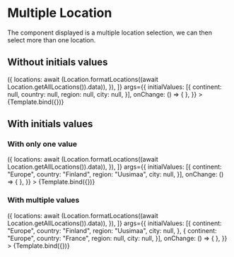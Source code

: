 

<Meta
  title="Mapping App/Basic/Location/Multiple Locations"
  component={MultiLocationPicker}
  decorators={[withChakra]}
/>


# Multiple Location

The component displayed is a multiple location selection, we can then select more than one location.

## Without initials values

<Canvas>
  <Story
    name="Without initials values"
    height="200px"
    inline={false}
    loaders={[
      async () => ({
        locations: await (Location.formatLocations((await Location.getAllLocations()).data)),
      }),
    ]}
    args={{
      initialValues: [{
        continent: null,
        country: null,
        region: null,
        city: null,
      }],
      onChange: () => {
      },
    }}
  >
    {Template.bind({})}
  </Story>
</Canvas>

<ArgsTable story="Without initials values" />

## With initials values

### With only one value

<Canvas>
  <Story
    name="With one initial values"
    height="200px"
    inline={false}
    loaders={[
      async () => ({
        locations: await (Location.formatLocations((await Location.getAllLocations()).data)),
      }),
    ]}
    args={{
      initialValues: [{
        continent: "Europe",
        country: "Finland",
        region: "Uusimaa",
        city: null,
      }],
      onChange: () => {
      },
    }}
  >
    {Template.bind({})}
  </Story>
</Canvas>

<ArgsTable story="With one initial values" />

### With multiple values

<Canvas>
  <Story
    name="With initials values"
    height="200px"
    inline={false}
    loaders={[
      async () => ({
        locations: await (Location.formatLocations((await Location.getAllLocations()).data)),
      }),
    ]}
    args={{
      initialValues: [{
        continent: "Europe",
        country: "Finland",
        region: "Uusimaa",
        city: null,
      }, {
        continent: "Europe",
        country: "France",
        region: null,
        city: null,
      }],
      onChange: () => {
      },
    }}
  >
    {Template.bind({})}
  </Story>
</Canvas>

<ArgsTable story="With initials values" />
